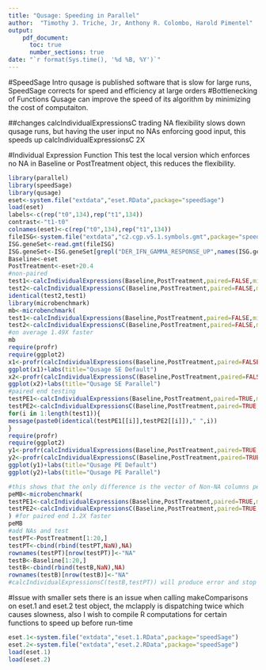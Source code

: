 ```yaml
---
title: "Qusage: Speeding in Parallel"
author:  "Timothy J. Triche, Jr, Anthony R. Colombo, Harold Pimentel"
output: 
    pdf_document:
      toc: true
      number_sections: true
date: "`r format(Sys.time(), '%d %B, %Y')`"
---
```


#SpeedSage Intro
qusage is published software that is slow for large runs, SpeedSage corrects for speed and efficiency at large orders
#Bottlenecking of Functions
Qusage can improve the speed of its algorithm by minimizing the cost of computaiton.

##changes calcIndividualExpressionsC
trading NA flexibility slows down qusage runs, but having the user input no NAs enforcing good input, this speeds up calcIndividualExpressionsC 2X

#Individual Expression Function
This test the local version which enforces no NA in Baseline or PostTreatment object, this reduces the flexibility.


```r
library(parallel)
library(speedSage)
library(qusage)
eset<-system.file("extdata","eset.RData",package="speedSage")
load(eset)
labels<-c(rep("t0",134),rep("t1",134))
contrast<-"t1-t0"
colnames(eset)<-c(rep("t0",134),rep("t1",134))
fileISG<-system.file("extdata","c2.cgp.v5.1.symbols.gmt",package="speedSage")
ISG.geneSet<-read.gmt(fileISG)
ISG.geneSet<-ISG.geneSet[grepl("DER_IFN_GAMMA_RESPONSE_UP",names(ISG.geneSet))]
Baseline<-eset
PostTreatment<-eset+20.4
#non-paired
test1<-calcIndividualExpressions(Baseline,PostTreatment,paired=FALSE,min.variance.factor=10^-6,na.rm=TRUE)
test2<-calcIndividualExpressionsC(Baseline,PostTreatment,paired=FALSE,min.variance.factor=10^-6,no.cores=3)
identical(test2,test1)
library(microbenchmark)
mb<-microbenchmark(
test1<-calcIndividualExpressions(Baseline,PostTreatment,paired=FALSE,min.variance.factor=10^-6,na.rm=TRUE),
test2<-calcIndividualExpressionsC(Baseline,PostTreatment,paired=FALSE,min.variance.factor=10^-6,no.cores=3))
#on average 1.49X faster 
mb
require(profr)
require(ggplot2)
x1<-profr(calcIndividualExpressions(Baseline,PostTreatment,paired=FALSE,min.variance.factor=10^-6,na.rm=TRUE))
ggplot(x1)+labs(title="Qusage SE Default")
x2<-profr(calcIndividualExpressionsC(Baseline,PostTreatment,paired=FALSE,min.variance.factor=10^-6))
ggplot(x2)+labs(title="Qusage SE Parallel")
#paired end testing
testPE1<-calcIndividualExpressions(Baseline,PostTreatment,paired=TRUE,min.variance.factor=10^-6,na.rm=TRUE)
testPE2<-calcIndividualExpressionsC(Baseline,PostTreatment,paired=TRUE,min.variance.factor=10^-6)
for(i in 1:length(test1)){
message(paste0(identical(testPE1[[i]],testPE2[[i]])," ",i))
}
require(profr)
require(ggplot2)
y1<-profr(calcIndividualExpressions(Baseline,PostTreatment,paired=TRUE,min.variance.factor=10^-6,na.rm=TRUE))
y2<-profr(calcIndividualExpressionsC(Baseline,PostTreatment,paired=TRUE,min.variance.factor=10^-6))
ggplot(y1)+labs(title="Qusage PE Default")
ggplot(y2)+labs(title="Qusage PE Parallel")

#this shows that the only difference is the vector of Non-NA columns per each row; which is the same as the number of columns if no-na is enforced.
peMB<-microbenchmark(
testPE1<-calcIndividualExpressions(Baseline,PostTreatment,paired=TRUE,min.variance.factor=10^-6,na.rm=TRUE),
testPE2<-calcIndividualExpressionsC(Baseline,PostTreatment,paired=TRUE,min.variance.factor=10^-6)
) #for paired end 1.2X faster
peMB 
#add NAs and test
testPT<-PostTreatment[1:20,]
testPT<-cbind(rbind(testPT,NaN),NA)
rownames(testPT)[nrow(testPT)]<-"NA"
testB<-Baseline[1:20,]
testB<-cbind(rbind(testB,NaN),NA)
rownames(testB)[nrow(testB)]<-"NA"
#calcIndividualExpressionsC(testB,testPT)) will produce error and stop if NA
```

#Issue with smaller sets
there is an issue when calling makeComparisons on eset.1 and eset.2 test object, the mclapply is dispatching twice which causes slowness, also I wish to compile R computations for certain functions to speed up before run-time

```r
eset.1<-system.file("extdata","eset.1.RData",package="speedSage")
eset.2<-system.file("extdata","eset.2.RData",package="speedSage")
load(eset.1)
load(eset.2)
```


